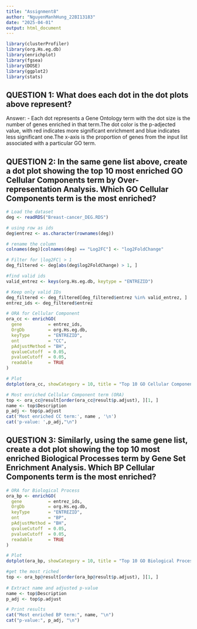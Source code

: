---
title: "Assignment8"
author: "NguyenManhHung_22BI13183"
date: "2025-04-01"
output: html_document
---
```{r}
library(clusterProfiler)
library(org.Hs.eg.db)
library(enrichplot)
library(fgsea)
library(DOSE)
library(ggplot2)
library(stats)
```
## QUESTION 1: What does each dot in the dot plots above represent?

Answer: - Each dot represents a Gene Ontology term with the dot size is the number of genes enriched in that term.The dot color is the p-adjected value, with red indicates more significant enrichment and blue indicates less significant one.The x-axis is the proportion of genes from the input list associated with a particular GO term.

## QUESTION 2: In the same gene list above, create a dot plot showing the top 10 most enriched GO Cellular Components term by Over-representation Analysis. Which GO Cellular Components term is the most enriched?
```{r}
# Load the dataset
deg <- readRDS("Breast-cancer_DEG.RDS")

# using row as ids
deg$entrez <- as.character(rownames(deg))

# rename the column
colnames(deg)[colnames(deg) == "Log2FC"] <- "log2FoldChange"

# Filter for |log2FC| > 1
deg_filtered <- deg[abs(deg$log2FoldChange) > 1, ]

#find valid ids
valid_entrez <- keys(org.Hs.eg.db, keytype = "ENTREZID")

# Keep only valid IDs
deg_filtered <- deg_filtered[deg_filtered$entrez %in% valid_entrez, ]
entrez_ids <- deg_filtered$entrez
```

```{r}
# ORA for Cellular Component
ora_cc <- enrichGO(
  gene          = entrez_ids,
  OrgDb         = org.Hs.eg.db,
  keyType       = "ENTREZID",
  ont           = "CC",
  pAdjustMethod = "BH",
  qvalueCutoff  = 0.05,
  pvalueCutoff  = 0.05,
  readable      = TRUE
)

# Plot
dotplot(ora_cc, showCategory = 10, title = "Top 10 GO Cellular Component Terms (ORA)")
```
```{r}
# Most enriched Cellular Component term (ORA)
top <- ora_cc@result[order(ora_cc@result$p.adjust), ][1, ]
name <- top$Description
p_adj <- top$p.adjust
cat('Most enriched CC term:', name , '\n')
cat('p-value: ',p_adj,"\n")
```
## QUESTION 3: Similarly, using the same gene list, create a dot plot showing the top 10 most enriched Biological Processes term by Gene Set Enrichment Analysis. Which BP Cellular Components term is the most enriched?


```{r}
# ORA for Biological Process
ora_bp <- enrichGO(
  gene          = entrez_ids,
  OrgDb         = org.Hs.eg.db,
  keyType       = "ENTREZID",
  ont           = "BP",
  pAdjustMethod = "BH",
  qvalueCutoff  = 0.05,
  pvalueCutoff  = 0.05,
  readable      = TRUE
)

# Plot
dotplot(ora_bp, showCategory = 10, title = "Top 10 GO Biological Process Terms (ORA)")


```
```{r}
#get the most riched
top <- ora_bp@result[order(ora_bp@result$p.adjust), ][1, ]
  
# Extract name and adjusted p-value
name <- top$Description
p_adj <- top$p.adjust

# Print results
cat("Most enriched BP term:", name, "\n")
cat("p-value:", p_adj, "\n")

```



